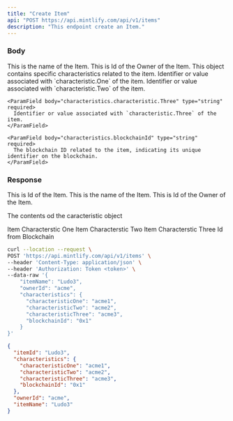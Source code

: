 ```yaml
---
title: "Create Item"
api: "POST https://api.mintlify.com/api/v1/items"
description: "This endpoint create an Item."
---
```


### Body

<ParamField body="itemName" type="string" required>
  This is the name of the Item.
</ParamField>

<ParamField body="ownerId" type="string" required>
  This is Id of the Owner of the Item.
</ParamField>

<ParamField body="characteristics" type="object" required>
  This object contains specific characteristics related to the item.
    <ParamField body="characteristics.characteristic.One" type="string" required>
      Identifier or value associated with `characteristic.One` of the item.
    </ParamField>
    <ParamField body="characteristics.characteristic.Two" type="string" required>
      Identifier or value associated with `characteristic.Two` of the item.
    </ParamField>

    <ParamField body="characteristics.characteristic.Three" type="string" required>
      Identifier or value associated with `characteristic.Three` of the item.
    </ParamField>

    <ParamField body="characteristics.blockchainId" type="string" required>
      The blockchain ID related to the item, indicating its unique identifier on the blockchain.
    </ParamField>
</ParamField>


### Response

<ResponseField name="itemId" type="string">
 This is Id of the Item.
</ResponseField>

<ResponseField name="itemName" type="string">
  This is the name of the Item.
</ResponseField>

<ResponseField name="ownerId" type="string">
 This is Id of the Owner of the Item.
</ResponseField>

<ResponseField name="caracteristic" type="object">

The contents od the caracteristic object

<Expandable title="Toggle object">

<ResponseField name="caracteristicOne" type="string">
  Item Characterstic One
</ResponseField>

<ResponseField name="caracteristicTwo" type="string">
  Item Characterstic Two
</ResponseField>

<ResponseField name="caracteristicThree" type="string">
  Item Characterstic Three
</ResponseField>

<ResponseField name="blockchainId" type="string">
  Id from Blockchain
</ResponseField>

</Expandable>

</ResponseField>

<RequestExample>

```bash Example Request
curl --location --request \
POST 'https://api.mintlify.com/api/v1/items' \
--header 'Content-Type: application/json' \
--header 'Authorization: Token <token>' \
--data-raw '{
    "itemName": "Ludo3",
    "ownerId": "acme",
    "characteristics": {
      "characteristicOne": "acme1",
      "characteristicTwo": "acme2",
      "characteristicThree": "acme3",
      "blockchainId": "0x1"
    }
}'
```

</RequestExample>

<ResponseExample>

```json Response
{
  "itemId": "Ludo3",
  "characteristics": {
    "characteristicOne": "acme1",
    "characteristicTwo": "acme2",
    "characteristicThree": "acme3",
    "blockchainId": "0x1"
  },
  "ownerId": "acme",
  "itemName": "Ludo3"
}
```

</ResponseExample>
